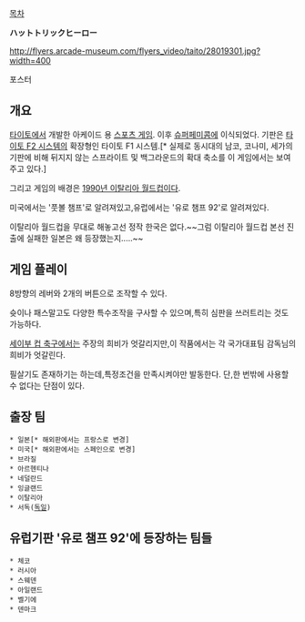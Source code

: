 [[목차]]

'''ハットトリックヒーロー'''

http://flyers.arcade-museum.com/flyers_video/taito/28019301.jpg?width=400

포스터 

== 개요 ==
[[타이토]]에서 개발한 아케이드 용 [[스포츠 게임]]. 이후 [[슈퍼페미콤]]에 이식되었다. 기판은 [[타이토 F2 시스템]]의 확장형인 타이토 F1 시스템.[* 실제로 동시대의 남코, 코나미, 세가의 기판에 비해 뒤지지 않는 스프라이트 및 백그라운드의 확대 축소를 이 게임에서는 보여주고 있다.] 

그리고 게임의 배경은 [[1990년 이탈리아 월드컵]]이다.

미국에서는 '풋볼 챔프'로 알려져있고,유럽에서는 '유로 챔프 92'로 알려져있다.

이탈리아 월드컵을 무대로 해놓고선 정작 한국은 없다.~~그럼 이탈리아 월드컵 본선 진출에 실패한 일본은 왜 등장했는지.....~~

== 게임 플레이 ==

8방향의 레버와 2개의 버튼으로 조작할 수 있다.

슛이나 패스말고도 다양한 특수조작을 구사할 수 있으며,특히 심판을 쓰러트리는 것도 가능하다.

[[세이부 컵 축구]]에서는 주장의 희비가 엇갈리지만,이 작품에서는 각 국가대표팀 감독님의 희비가 엇갈린다.

필살기도 존재하기는 하는데,특정조건을 만족시켜야만 발동한다. 단,한 번밖에 사용할 수 없다는 단점이 있다.

== 출장 팀 ==
 * 일본[* 해외판에서는 프랑스로 변경]
 * 미국[* 해외판에서는 스페인으로 변경]
 * 브라질
 * 아르헨티나
 * 네덜란드
 * 잉글랜드
 * 이탈리아
 * 서독([[독일]])

== 유럽기판 '유로 챔프 92'에 등장하는 팀들 ==
 * 체코
 * 러시아
 * 스웨덴
 * 아일랜드
 * 벨기에
 * 덴마크
